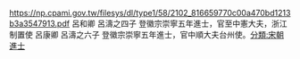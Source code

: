https://np.cpami.gov.tw/filesys/dl/type1/58/2102_816659770c00a470bd1213b3a3547913.pdf
呂和卿 呂濤之四子 登徽宗崇寧五年進士，官至中憲大夫，浙江制置使
呂康卿 呂濤之六子 登徽宗崇寧五年進士，官中順大夫台州使。[[分類:宋朝進士|分類:宋朝進士]]
